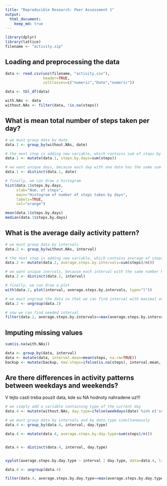 ```yaml
---
title: "Reproducible Research: Peer Assessment 1"
output: 
  html_document:
    keep_md: true
---
```


```r
library(dplyr)
library(lattice)
filename <- "activity.zip"
```


## Loading and preprocessing the data
```r

data <- read.csv(unz(filename, "activity.csv"),
                 header=TRUE,
                 colClasses=c("numeric","Date","numeric"))

data <- tbl_df(data)

with.NAs <- data
without.NAs <- filter(data, !is.na(steps))
```


## What is mean total number of steps taken per day?

```r

# we must group data by date
data.1 <- group_by(without.NAs, date)

# the next step is adding new variable, which contains sum of steps by days
data.1 <- mutate(data.1, steps.by.days=sum(steps))

# we want unique days, because each day with one date has the same sum of steps  
data.1 <- distinct(data.1, date)

# finally, we can draw a histogram
hist(data.1$steps.by.days,
     xlab="Num. of steps",
     main="Histogram of number of steps taken by days",
     labels=TRUE,
     col="orange")

mean(data.1$steps.by.days)
median(data.1$steps.by.days)
```



## What is the average daily activity pattern?
```r

# we must group data by intervals
data.2 <- group_by(without.NAs, interval)

# the next step is adding new variable, which contains average of steps by intervals
data.2 <- mutate(data.2, average.steps.by.intervals=sum(steps)/n())

# we want unique inervals, because each interval with the same number has the same average of steps  
data.2 <- distinct(data.2, interval)

# finally, we can draw a plot
with(data.2, plot(interval, average.steps.by.intervals, type="l"))

# we must ungroup the data so that we can find interval with maximal average steps taken
data.2 <- ungroup(data.2)

# now we can find needed interval
filter(data.2, average.steps.by.intervals==max(average.steps.by.intervals))$interval
```

## Imputing missing values
```r

sum(is.na(with.NAs))

data <- group_by(data, interval)
data <- mutate(data, interval.mean=mean(steps, na.rm=TRUE))
backup <- mutate(backup, new.steps=ifelse(is.na(steps), interval.mean, steps))
```

## Are there differences in activity patterns between weekdays and weekends?
V tejto casti treba pouzit data, kde su NA hodnoty nahradene uz!!!
```r

# we simply add a variable containing type of the current day
data.4 <- mutate(without.NAs, day.type=ifelse(weekdays(date) %in% c('sobota','nedela'),'weekend','weekday'))

# we must group data by intervals and by date.type simultaneously
data.4 <- group_by(data.4, interval, day.type)

data.4 <- mutate(data.4, average.steps.by.day.type=sum(steps)/n())


data.4 <- distinct(data.4, interval, day.type)


xyplot(average.steps.by.day.type ~ interval | day.type, data=data.4, layout=c(1,2), type="l")

data.4 <- ungroup(data.4)

filter(data.4, average.steps.by.day.type==max(average.steps.by.day.type))
```


















